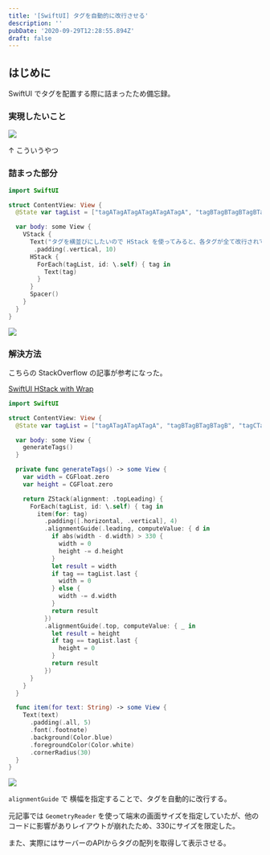 ```yaml
---
title: '[SwiftUI] タグを自動的に改行させる'
description: ''
pubDate: '2020-09-29T12:28:55.894Z'
draft: false
---
```


## はじめに

SwiftUI でタグを配置する際に詰まったため備忘録。

### 実現したいこと

![](/2020-09-29-21-59-43.png)

↑ こういうやつ

### 詰まった部分

``` swift
import SwiftUI

struct ContentView: View {
  @State var tagList = ["tagATagATagATagATagATagA", "tagBTagBTagBTagBTagBTagB", "tagCTagCTagCTagCTagCTagC", "tagDTagDTagDTagDTagDTagD"]

  var body: some View {
    VStack {
      Text("タグを横並びにしたいので HStack を使ってみると、各タグが全て改行されてしまい不自然")
       .padding(.vertical, 10)
      HStack {
        ForEach(tagList, id: \.self) { tag in
          Text(tag)
        }
      }
      Spacer()
    }
  }
}
```

![](/2020-09-29-23-45-10.png)

### 解決方法

こちらの StackOverflow の記事が参考になった。

[SwiftUI HStack with Wrap](https://stackoverflow.com/questions/58842453/swiftui-hstack-with-wrap)

``` swift
import SwiftUI

struct ContentView: View {
  @State var tagList = ["tagATagATagATagA", "tagBTagBTagBTagB", "tagCTagCTagCTagC", "tagDTagDTagDTagDTagDTagD"]

  var body: some View {
    generateTags()
  }

  private func generateTags() -> some View {
    var width = CGFloat.zero
    var height = CGFloat.zero

    return ZStack(alignment: .topLeading) {
      ForEach(tagList, id: \.self) { tag in
        item(for: tag)
          .padding([.horizontal, .vertical], 4)
          .alignmentGuide(.leading, computeValue: { d in
            if abs(width - d.width) > 330 {
              width = 0
              height -= d.height
            }
            let result = width
            if tag == tagList.last {
              width = 0
            } else {
              width -= d.width
            }
            return result
          })
          .alignmentGuide(.top, computeValue: { _ in
            let result = height
            if tag == tagList.last {
              height = 0
            }
            return result
          })
      }
    }
  }

  func item(for text: String) -> some View {
    Text(text)
      .padding(.all, 5)
      .font(.footnote)
      .background(Color.blue)
      .foregroundColor(Color.white)
      .cornerRadius(30)
  }
}
```

![](/2020-09-29-23-56-47.png)

`alignmentGuide` で 横幅を指定することで、タグを自動的に改行する。

元記事では `GeometryReader` を使って端末の画面サイズを指定していたが、他のコードに影響がありレイアウトが崩れたため、330にサイズを限定した。

また、実際にはサーバーのAPIからタグの配列を取得して表示させる。
